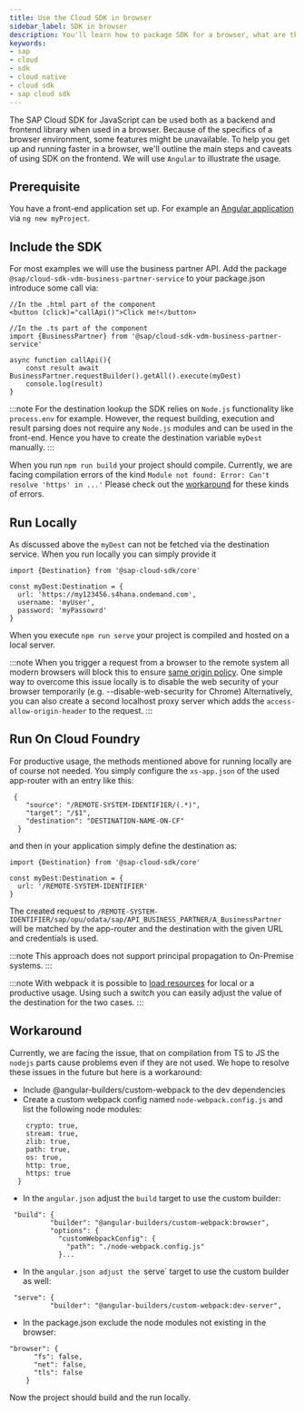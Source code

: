 ```yaml
---
title: Use the Cloud SDK in browser
sidebar_label: SDK in browser
description: You'll learn how to package SDK for a browser, what are the limitations, and how to use it with popular frontend frameworks.
keywords:
- sap
- cloud
- sdk
- cloud native
- cloud sdk
- sap cloud sdk
---
```


The SAP Cloud SDK for JavaScript can be used both as a backend and frontend library when used in a browser.
Because of the specifics of a browser environment, some features might be unavailable.
To help you get up and running faster in a browser, we'll outline the main steps and caveats of using SDK on the frontend.
We will use `Angular` to illustrate the usage.

## Prerequisite

You have a front-end application set up.
For example an [Angular application](https://angular.io/cli/new) via `ng new myProject`.

## Include the SDK

For most examples we will use the business partner API.
Add the package `@sap/cloud-sdk-vdm-business-partner-service` to your package.json introduce some call via:
```
//In the .html part of the component
<button (click)="callApi()">Click me!</button>

//In the .ts part of the component
import {BusinessPartner} from '@sap/cloud-sdk-vdm-business-partner-service'

async function callApi(){
    const result await BusinessPartner.requestBuilder().getAll().execute(myDest)
    console.log(result)
}
```

:::note
For the destination lookup the SDK relies on `Node.js` functionality like `process.env` for example.
However, the request building, execution and result parsing does not require any `Node.js` modules and can be used in the front-end.
Hence you have to create the destination variable `myDest` manually.
:::

When you run `npm run build` your project should compile.
Currently, we are facing compilation errors of the kind `Module not found: Error: Can't resolve 'https' in ...'`
Please check out the [workaround](#workaround) for these kinds of errors.

## Run Locally

As discussed above the `myDest` can not be fetched via the destination service.
When you run locally you can simply provide it
```
import {Destination} from '@sap-cloud-sdk/core'

const myDest:Destination = {
  url: 'https://my123456.s4hana.ondemand.com',
  username: 'myUser',
  password: 'myPassowrd'
}
```

When you execute `npm run serve` your project is compiled and hosted on a local server.

:::note
When you trigger a request from a browser to the remote system all modern browsers will block this to ensure [same origin policy](https://en.wikipedia.org/wiki/Same-origin_policy).
One simple way to overcome this issue locally is to disable the web security of your  browser temporarily (e.g. --disable-web-security for Chrome)
Alternatively, you can also create a second localhost proxy server which adds the `access-allow-origin-header` to the request.
:::

## Run On Cloud Foundry

For productive usage, the methods mentioned above for running locally are of course not needed.
You simply configure the `xs-app.json` of the used app-router with an entry like this:
```
 {
    "source": "/REMOTE-SYSTEM-IDENTIFIER/(.*)",
    "target": "/$1",
    "destination": "DESTINATION-NAME-ON-CF"
  }
```

and then in your application simply define the destination as:
```
import {Destination} from '@sap-cloud-sdk/core'

const myDest:Destination = {
  url: '/REMOTE-SYSTEM-IDENTIFIER'
}
```

The created request to `/REMOTE-SYSTEM-IDENTIFIER/sap/opu/odata/sap/API_BUSINESS_PARTNER/A_BusinessPartner` will be matched by the app-router and the destination with the given URL and credentials is used.

:::note
This approach does not support principal propagation to On-Premise systems.
:::

:::note
With webpack it is possible to [load resources](https://webpack.js.org/plugins/normal-module-replacement-plugin/) for local or a productive usage.
Using such a switch you can easily adjust the value of the destination for the two cases.
:::

## <a name="workaround"></a>Workaround

Currently, we are facing the issue, that on compilation from TS to JS the `nodejs` parts cause problems even if they are not used.
We hope to resolve these issues in the future but here is a workaround:

- Include @angular-builders/custom-webpack to the dev dependencies
- Create a custom webpack config named `node-webpack.config.js` and list the following node modules:
```node: {
    crypto: true,
    stream: true,
    zlib: true,
    path: true,
    os: true,
    http: true,
    https: true
  }
```
- In the `angular.json` adjust the `build` target to use the custom builder:
```
 "build": {
          "builder": "@angular-builders/custom-webpack:browser",
          "options": {
            "customWebpackConfig": {
              "path": "./node-webpack.config.js"
            }...
```
- In the `angular.json adjust the `serve` target to use the custom builder as well:
```
 "serve": {
          "builder": "@angular-builders/custom-webpack:dev-server",
```
- In the package.json exclude the node modules not existing in the browser:
```
"browser": {
      "fs": false,
      "net": false,
      "tls": false
    }
```
Now the project should build and the run locally.
